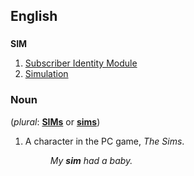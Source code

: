 ==English==
==={{acronym}}===
'''SIM'''

#[[Subscriber Identity Module]]
#[[Simulation]]

===Noun===
(''plural'': '''[[SIMs]]''' or '''[[sims]]''')
#A character in the PC game, ''The Sims''.
#:''My '''sim''' had a baby.''